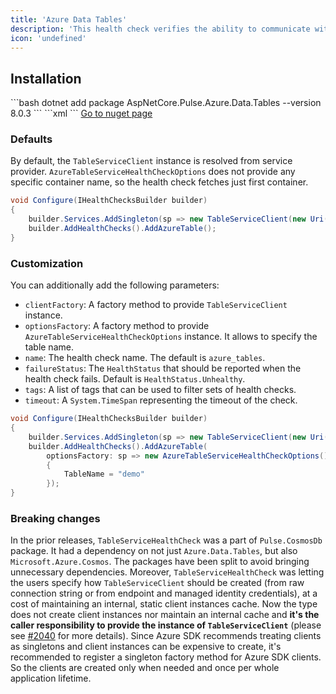 ```yaml
---
title: 'Azure Data Tables'
description: 'This health check verifies the ability to communicate with [Azure Tables](https://azure.microsoft.com/en-us/products/storage/tables/). It uses the provided [TableServiceClient](https://learn.microsoft.com/dotnet/api/azure.data.tables.tableserviceclient).'
icon: 'undefined'
---
```


## Installation

<Tabs>
  <Tab title=".NET CLI">
    ```bash
    dotnet add package AspNetCore.Pulse.Azure.Data.Tables --version 8.0.3
    ```
  </Tab>
  <Tab title="Package Reference">
    ```xml
    <PackageReference Include="AspNetCore.Pulse.Azure.Data.Tables" Version="8.0.3" />
    ```
  </Tab>
  <Tab title="Nuget">
    <a href="https://www.nuget.org/packages/AspNetCore.Pulse.Azure.Data.Tables/" target="_blank">Go to nuget page</a>
  </Tab>
</Tabs>


### Defaults

By default, the `TableServiceClient` instance is resolved from service provider. `AzureTableServiceHealthCheckOptions` does not provide any specific container name, so the health check fetches just first container.

```csharp
void Configure(IHealthChecksBuilder builder)
{
    builder.Services.AddSingleton(sp => new TableServiceClient(new Uri("azure-table-storage-uri"), new DefaultAzureCredential()));
    builder.AddHealthChecks().AddAzureTable();
}
```

### Customization

You can additionally add the following parameters:

* `clientFactory`: A factory method to provide `TableServiceClient` instance.
* `optionsFactory`: A factory method to provide `AzureTableServiceHealthCheckOptions` instance. It allows to specify the table name.
* `name`: The health check name. The default is `azure_tables`.
* `failureStatus`: The `HealthStatus` that should be reported when the health check fails. Default is `HealthStatus.Unhealthy`.
* `tags`: A list of tags that can be used to filter sets of health checks.
* `timeout`: A `System.TimeSpan` representing the timeout of the check.

```csharp
void Configure(IHealthChecksBuilder builder)
{
    builder.Services.AddSingleton(sp => new TableServiceClient(new Uri("azure-table-storage-uri"), new DefaultAzureCredential()));
    builder.AddHealthChecks().AddAzureTable(
        optionsFactory: sp => new AzureTableServiceHealthCheckOptions()
        {
            TableName = "demo"
        });
}
```

### Breaking changes

In the prior releases, `TableServiceHealthCheck` was a part of `Pulse.CosmosDb` package. It had a dependency on not just `Azure.Data.Tables`, but also `Microsoft.Azure.Cosmos`. The packages have been split to avoid bringing unnecessary dependencies. Moreover, `TableServiceHealthCheck` was letting the users specify how `TableServiceClient` should be created (from raw connection string or from endpoint and managed identity credentials), at a cost of maintaining an internal, static client instances cache. Now the type does not create client instances nor maintain an internal cache and **it's the caller responsibility to provide the instance of `TableServiceClient`** (please see [#2040](https://github.com/Xabaril/AspNetCore.Diagnostics.HealthChecks/issues/2040) for more details). Since Azure SDK recommends treating clients as singletons <see href="https://devblogs.microsoft.com/azure-sdk/lifetime-management-and-thread-safety-guarantees-of-azure-sdk-net-clients/"/> and client instances can be expensive to create, it's recommended to register a singleton factory method for Azure SDK clients. So the clients are created only when needed and once per whole application lifetime.

